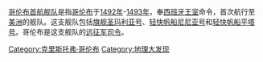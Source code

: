[[哥伦布首航舰队|哥伦布首航舰队]]是指[[哥伦布|哥伦布]]于[[1492年|1492年]]-[[1493年|1493年]]，奉[[西班牙|西班牙]][[王室|王室]]命令，首次航行至[[美洲|美洲]]的舰队。这支舰队包括[[旗舰|旗舰]][[圣玛利亚号|圣玛利亚号]]、[[轻快帆船|轻快帆船]][[尼尼亚号|尼尼亚号]]和[[轻快帆船|轻快帆船]][[平塔号|平塔号]]。哥伦布是这支舰队的[[远征军司令|远征军司令]]。

[[Category:克里斯托弗·哥伦布|Category:克里斯托弗·哥伦布]]
[[Category:地理大发现|Category:地理大发现]]